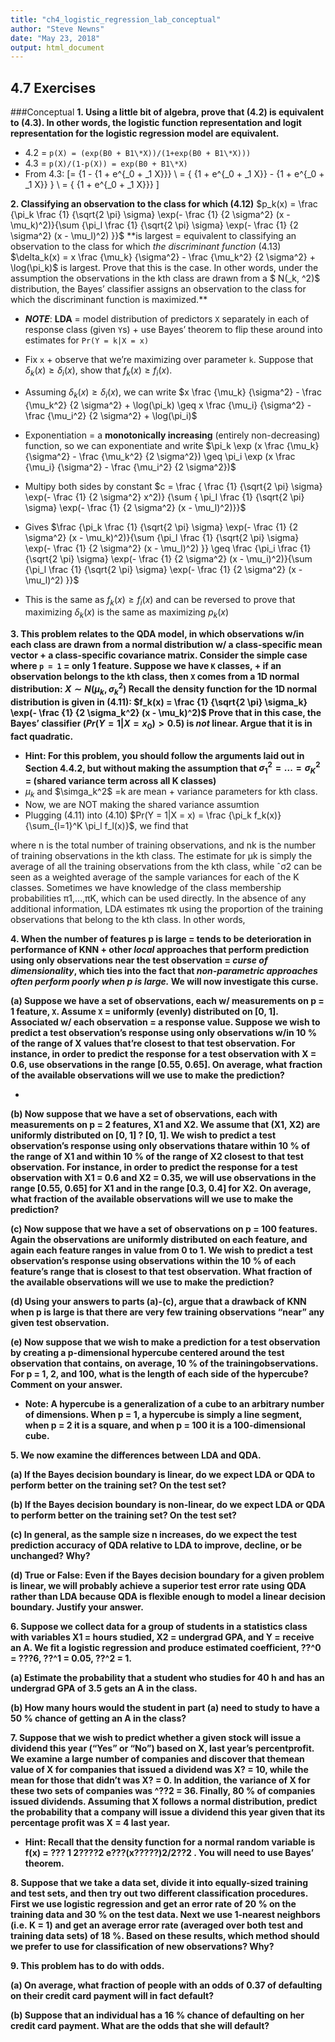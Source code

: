 ```yaml
---
title: "ch4_logistic_regression_lab_conceptual"
author: "Steve Newns"
date: "May 23, 2018"
output: html_document
---
```


## 4.7 Exercises
###Conceptual
**1. Using a little bit of algebra, prove that (4.2) is equivalent to (4.3). In other words, the logistic function representation and logit representation for the logistic regression model are equivalent.**

* 4.2 = `p(X) = (exp(B0 + B1\*X))/(1+exp(B0 + B1\*X)))`
* 4.3 = `p(X)/(1-p(X)) = exp(B0 + B1\*X)`
* From 4.3: 
\[= \frac {\frac {e^{\beta_0 + \beta_1 X}} {1 + e^{\beta_0 + \beta_1 X}}}
        {1 - \frac {e^{\beta_0 + \beta_1 X}} {1 + e^{\beta_0 + \beta_1 X}}}
\\
= \frac {\frac {e^{\beta_0 + \beta_1 X}} {1 + e^{\beta_0 + \beta_1 X}}}
        {
          \frac {1 + e^{\beta_0 + \beta_1 X}} {1 + e^{\beta_0 + \beta_1 X}}
          - \frac {e^{\beta_0 + \beta_1 X}} {1 + e^{\beta_0 + \beta_1 X}}
        }
\\
= \frac {\frac {e^{\beta_0 + \beta_1 X}} {1 + e^{\beta_0 + \beta_1 X}}}
        {\frac {1} {1 + e^{\beta_0 + \beta_1 X}}}
\]        

**2. Classifying an observation to the class for which (4.12)** $p_k(x) = \frac {\pi_k \frac {1} {\sqrt{2 \pi} \sigma} \exp(- \frac {1} {2 \sigma^2} (x - \mu_k)^2)}{\sum {\pi_l \frac {1} {\sqrt{2 \pi} \sigma} \exp(- \frac {1} {2 \sigma^2} (x - \mu_l)^2) }}$
**is largest = equivalent to classifying an observation to the class for which *the discriminant function* (4.13) $\delta_k(x) = x \frac {\mu_k} {\sigma^2} - \frac {\mu_k^2} {2 \sigma^2} + \log(\pi_k)$ is largest. Prove that this is the case. In other words, under the assumption the observations in the kth class are drawn from a $ N(\mu_k, \sigma^2)$ distribution, the Bayes' classifier assigns an observation to the class for which the discriminant function is maximized.**

* ***NOTE***: **LDA** = model distribution of predictors `X` separately in each of response class (given `Y`s) + use Bayes’ theorem to flip these around into estimates for `Pr(Y = k|X = x)`

* Fix `x` + observe that we're maximizing over parameter `k`. Suppose that $\delta_k(x) \geq \delta_i(x)$, show that $f_k(x) \geq f_i(x)$. 
* Assuming $\delta_k(x) \geq \delta_i(x)$, we can write $x \frac {\mu_k} {\sigma^2} - \frac {\mu_k^2} {2 \sigma^2} + \log(\pi_k) \geq x \frac {\mu_i} {\sigma^2} - \frac {\mu_i^2} {2 \sigma^2} + \log(\pi_i)$
* Exponentiation = a **monotonically increasing** (entirely non-decreasing) function, so we can exponentiate and write $\pi_k \exp (x \frac {\mu_k} {\sigma^2} - \frac {\mu_k^2} {2 \sigma^2}) \geq \pi_i \exp (x \frac {\mu_i} {\sigma^2} - \frac {\mu_i^2} {2 \sigma^2})$

* Multipy both sides by constant $c = \frac { \frac {1} {\sqrt{2 \pi} \sigma} \exp(- \frac {1} {2 \sigma^2} x^2)} {\sum { \pi_l \frac {1} {\sqrt{2 \pi} \sigma} \exp(- \frac {1} {2 \sigma^2} (x - \mu_l)^2)}}$

* Gives $\frac {\pi_k \frac {1} {\sqrt{2 \pi} \sigma} \exp(- \frac {1} {2 \sigma^2} (x - \mu_k)^2)}{\sum {\pi_l \frac {1} {\sqrt{2 \pi} \sigma} \exp(- \frac {1} {2 \sigma^2} (x - \mu_l)^2) }} \geq \frac {\pi_i \frac {1} {\sqrt{2 \pi} \sigma} \exp(- \frac {1} {2 \sigma^2} (x - \mu_i)^2)}{\sum {\pi_l \frac {1} {\sqrt{2 \pi} \sigma} \exp(- \frac {1} {2 \sigma^2} (x - \mu_l)^2) }}$ 

* This is the same as $f_k(x) \geq f_i(x)$ and can be reversed to prove that maximizing $\delta_k(x)$ is the same as maximizing $p_k(x)$

**3. This problem relates to the QDA model, in which observations w/in each class are drawn from a normal distribution w/ a class-specific mean vector + a class-specific covariance matrix. Consider the simple case where `p = 1` = only 1 feature. Suppose we have `K` classes, + if an observation belongs to the `k`th class, then `X` comes from a 1D normal distribution: $X \sim N(\mu_k, \sigma_k^2)$ Recall the density function for the 1D normal distribution is given in (4.11): $f_k(x) = \frac {1} {\sqrt{2 \pi} \sigma_k} \exp(- \frac {1} {2 \sigma_k^2} (x - \mu_k)^2)$ Prove that in this case, the Bayes' classifier ($Pr(Y = 1|X = x_0) > 0.5$) is *not* linear. Argue that it is in fact quadratic.**

* **Hint: For this problem, you should follow the arguments laid out in Section 4.4.2, but without making the assumption that $\sigma_1^2  = ... = \sigma_K^2$ = (shared variance term across all K classes)**
* $\mu_k$ and $\simga_k^2$ =k are mean + variance parameters for kth class.
* Now, we are NOT making the shared variance assumtion
* Plugging (4.11) into (4.10) $Pr(Y = 1|X = x) = \frac {\pi_k f_k(x)} {\sum_{l=1}^K \pi_l f_l(x)}$, we find that

where n is the total number of training observations, and nk is the number
of training observations in the kth class. The estimate for μk is simply the
average of all the training observations from the kth class, while ˆσ2 can
be seen as a weighted average of the sample variances for each of the K
classes. Sometimes we have knowledge of the class membership probabilities
π1,...,πK, which can be used directly. In the absence of any additional
information, LDA estimates πk using the proportion of the training observations
that belong to the kth class. In other words,

**4. When the number of features p is large = tends to be deterioration in performance of KNN + other *local* approaches that perform prediction using only observations near the test observation = *curse of dimensionality*, which ties into the fact that *non-parametric approaches often perform poorly when p is large.* We will now investigate this curse.**

**(a) Suppose we have a set of observations, each w/ measurements on p = 1 feature, `X`. Assume `X` = uniformly (evenly) distributed on [0, 1]. Associated w/ each observation = a response value. Suppose we wish to predict a test observation's response using only observations w/in 10 % of the range of X values that're closest to that test observation. For instance, in order to predict the response for a test observation with X = 0.6, use observations in the range [0.55, 0.65]. On average, what fraction of the available observations will we use to make the prediction?**

* 

**(b) Now suppose that we have a set of observations, each with measurements on p = 2 features, X1 and X2. We assume that (X1, X2) are uniformly distributed on [0, 1] ? [0, 1]. We wish to predict a test observation's response using only observations thatare within 10 % of the range of X1 and within 10 % of the range of X2 closest to that test observation. For instance, in order to predict the response for a test observation with X1 = 0.6 and X2 = 0.35, we will use observations in the range [0.55, 0.65] for X1 and in the range [0.3, 0.4] for X2. On average, what fraction of the available observations will we use to make the prediction?**

**(c) Now suppose that we have a set of observations on p = 100 features. Again the observations are uniformly distributed on each feature, and again each feature ranges in value from 0 to 1. We wish to predict a test observation's response using observations within the 10 % of each feature's range that is closest to that test observation. What fraction of the available observations will we use to make the prediction?**

**(d) Using your answers to parts (a)-(c), argue that a drawback of KNN when p is large is that there are very few training observations "near" any given test observation.**

**(e) Now suppose that we wish to make a prediction for a test observation by creating a p-dimensional hypercube centered around the test observation that contains, on average, 10 % of the trainingobservations. For p = 1, 2, and 100, what is the length of each side of the hypercube? Comment on your answer.**

* **Note: A hypercube is a generalization of a cube to an arbitrary number of dimensions. When p = 1, a hypercube is simply a line segment, when p = 2 it is a square, and when p = 100 it is a 100-dimensional cube.**

**5. We now examine the differences between LDA and QDA.**

**(a) If the Bayes decision boundary is linear, do we expect LDA or QDA to perform better on the training set? On the test set?**

**(b) If the Bayes decision boundary is non-linear, do we expect LDA or QDA to perform better on the training set? On the test set?**

**(c) In general, as the sample size n increases, do we expect the test prediction accuracy of QDA relative to LDA to improve, decline, or be unchanged? Why?**

**(d) True or False: Even if the Bayes decision boundary for a given problem is linear, we will probably achieve a superior test error rate using QDA rather than LDA because QDA is flexible enough to model a linear decision boundary. Justify your answer.**

**6. Suppose we collect data for a group of students in a statistics class with variables X1 = hours studied, X2 = undergrad GPA, and Y = receive an A. We fit a logistic regression and produce estimated coefficient, ??^0 = ???6, ??^1 = 0.05, ??^2 = 1.**

**(a) Estimate the probability that a student who studies for 40 h and has an undergrad GPA of 3.5 gets an A in the class.**

**(b) How many hours would the student in part (a) need to study to have a 50 % chance of getting an A in the class?**

**7. Suppose that we wish to predict whether a given stock will issue a dividend this year ("Yes" or "No") based on X, last year's percentprofit. We examine a large number of companies and discover that themean value of X for companies that issued a dividend was X? = 10, while the mean for those that didn't was X? = 0. In addition, the variance of X for these two sets of companies was ^??2 = 36. Finally, 80 % of companies issued dividends. Assuming that X follows a normal distribution, predict the probability that a company will issue a dividend this year given that its percentage profit was X = 4 last year.**

* **Hint: Recall that the density function for a normal random variable is f(x) = ??? 1 2????2 e???(x?????)2/2??2 . You will need to use Bayes' theorem.**

**8. Suppose that we take a data set, divide it into equally-sized training and test sets, and then try out two different classification procedures. First we use logistic regression and get an error rate of 20 % on the training data and 30 % on the test data. Next we use 1-nearest neighbors (i.e. K = 1) and get an average error rate (averaged over both test and training data sets) of 18 %. Based on these results, which method should we prefer to use for classification of new observations? Why?**

**9. This problem has to do with odds.**

**(a) On average, what fraction of people with an odds of 0.37 of defaulting on their credit card payment will in fact default?**

**(b) Suppose that an individual has a 16 % chance of defaulting on her credit card payment. What are the odds that she will default?**
